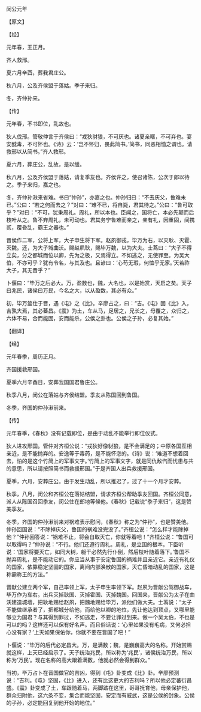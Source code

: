 

闵公元年

【原文】

【经】

元年春，王正月。

齐人救邢。

夏六月辛酉，葬我君庄公。

秋八月，公及齐侯盟于落姑。季子来归。

冬，齐仲孙来。

【传】

元年春，不书即位，乱故也。

狄人伐邢。管敬仲言于齐侯曰：“戎狄豺狼，不可厌也。诸夏亲暱，不可弃也。宴安酖毒，不可怀也。《诗》云：‘岂不怀归，畏此简书。’简书，同恶相恤之谓也。请救邢以从简书。”齐人救邢。

夏六月，葬庄公，乱故，是以缓。

秋八月，公及齐侯盟于落姑，请复季友也。齐侯许之，使召诸陈，公次于郎以待之。季子来归，嘉之也。

冬，齐仲孙湫来省难。书曰“仲孙”，亦嘉之也。仲孙归曰：“不去庆父，鲁难未已。”公曰：“若之何而去之？”对曰：“难不已，将自毙，君其待之。”公曰：“鲁可取乎？”对曰：“不可，犹秉周礼。周礼，所以本也。臣闻之，国将亡，本必先颠而后枝叶从之。鲁不弃周礼，未可动也。君其务宁鲁难而亲之，亲有礼，因重固，间携贰，覆昏乱，霸王之器也。”

晋侯作二军，公将上军，大子申生将下军。赵夙御戎，毕万为右，以灭耿、灭霍、灭魏。还，为大子城曲沃。赐赵夙耿，赐毕万魏，以为大夫。士蒍曰：“大子不得立矣，分之都城而位以卿，先为之极，又焉得立。不如逃之，无使罪至。为吴大伯，不亦可乎？犹有令名，与其及也。且谚曰：‘心苟无瑕，何恤乎无家。’天若祚大子，其无晋乎？”

卜偃曰：“毕万之后必大。万，盈数也，魏，大名也，以是始赏，天启之矣。天子曰兆民，诸侯曰万民，今名之大，以从盈数，其必有众。”

初，毕万筮仕于晋，遇《屯》之《比》。辛廖占之，曰：“吉。《屯》固《比》入，吉孰大焉，其必蕃昌。《震》为土，车从马，足居之，兄长之，母覆之，众归之，六体不易，合而能固，安而能杀，公侯之卦也。公侯之子孙，必复其始。”

【翻译】

【经】

元年春季，周历正月。

齐国援救邢国。

夏季六月辛酉日，安葬我国国君鲁庄公。

秋季八月，闵公在落姑与齐侯结盟。季友从陈国回到鲁国。

冬季，齐国的仲孙湫前来。

【传】

元年春季，《春秋》没有记载即位，是由于动乱不能举行即位仪式。

狄人进攻邢国。管仲对齐桓公说：“戎狄好像豺狼，是不会满足的；中原各国互相亲近，是不能抛弃的。安逸等于毒药，是不能怀恋的。《诗》说：‘难道不想着回去，怕的是这个竹简上的军事文字。’竹简上的军事文字，就是同仇敌忾而忧患与共的意思，所以请按照简书而救援邢国。”于是齐国人出兵救援邢国。

夏季，六月，安葬庄公。由于发生动乱，所以推迟了，过了十一个月才安葬。

秋季，八月，闵公和齐桓公在落姑结盟，请求齐桓公帮助季友回国。齐桓公同意，派人从陈国召回季友，闵公住在郎地等候他。《春秋》记载说“季子来归”，这是赞美季友。

冬季，齐国的仲孙湫前来对祸难表示慰问，《春秋》称之为“仲孙”，也是赞美他。仲孙回国说：“不除掉庆父，鲁国的祸难没完没了。”齐桓公说：“怎么样才能除掉他？”仲孙回答说：“祸难不止，将会自取灭亡，你就等着吧！”齐桓公说：“鲁国可以取得吗？”仲孙说：“不行。他们还遵行周礼。周礼，是立国的根本。下臣听说：‘国家将要灭亡，如同大树，躯干必然先行仆倒，然后枝叶随着落下。’鲁国不抛弃周礼，是不能动它的。你应当从事于安定鲁国的祸难并且亲近它。亲近有礼仪的国家，依靠稳定坚固的国家，离间内部涣散的国家，灭亡昏暗动乱的国家，这是称霸称王的方法。”

晋献公建立两个军，自己率领上军，太子申生率领下军。赵夙为晋献公驾御战车，毕万作为车右。出兵灭掉耿国、灭掉霍国、灭掉魏国。回国来，晋献公为太子在曲沃建造城墙，把耿地赐给赵夙，把魏地赐给毕万，派他们做大夫。士蒍说：“太子不能做继承者了，把都城分给他，而给他以卿的地位，先让他达到顶点，又哪里能够立为国君？与其得到罪过，不如逃走，不要让罪过到来。做一个吴太伯，不也是可以的吗？这样还可以保有好名声。而且俗话说：‘心里如果没有毛病，又何必担心没有家？’上天如果保佑你，你就不要在晋国了吧！”

卜偃说：“毕万的后代必定昌大。万，是满数；魏，是巍巍高大的名称。开始赏赐就这样，上天已经启示了。天子统治兆民，所以称为‘兆民’，诸侯统治万民，所以称为‘万民’。现在名称的高大跟着满数，他就必然会得到群众。”

当初，毕万占卜在晋国做官的吉凶，得到《屯》卦变成《比》卦。辛廖预测说：“吉利。《屯》坚固，《比》进入，还有比这更大的吉利吗？所以他必定蕃衍昌盛。《震》卦变成了土，车跟随着马，两脚踏在这里，哥哥抚育他，母亲保护他，群众归附他，这六条不变，集合而能坚固，安定而有威武，这是公侯的封象。公侯的子孙，必定能回复到他开始的地位。”

